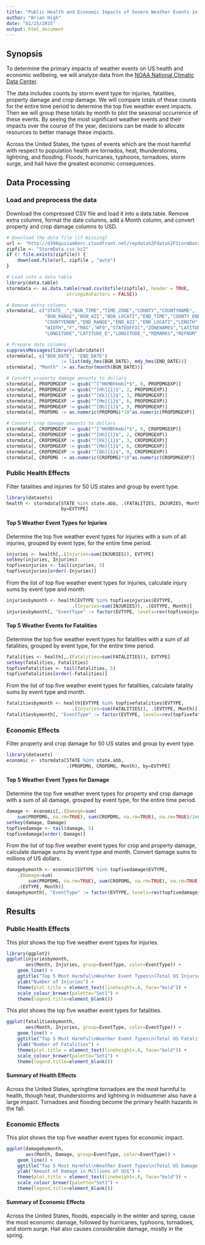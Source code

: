 ```yaml
---
title: "Public Health and Economic Impacts of Severe Weather Events in the US"
author: "Brian High"
date: "01/25/2015"
output: html_document
---
```


## Synopsis

To determine the primary impacts of weather events on US health and economic
wellbeing, we will analyze data from the 
[NOAA National Climatic Data Center](http://www.ncdc.noaa.gov/stormevents/). 

The data includes counts by 
storm event type for injuries, fatalities, property damage and crop 
damage. We will compare totals of these counts for the entire time period 
to determine the top five weather event impacts. Then we will group these 
totals by month to plot the seasonal occurrence of these events. By seeing 
the most significant weather events and their impacts over the course of the 
year, decisions can be made to allocate resources to better manage these 
impacts.

Across the United States, the types of events which are the most harmful 
with respect to population health are tornados, heat, thunderstorms, 
lightning, and flooding. Floods, hurricanes, typhoons, tornadoes, storm 
surge, and hail have the greatest economic consequences.

## Data Processing

### Load and preprocess the data

Download the compressed CSV file and load it into a data.table. Remove extra 
columns, format the date columns, add a Month column, and convert property 
and crop damage columns to USD.

```r
# Download the data file (if missing)
url <- "http://d396qusza40orc.cloudfront.net/repdata%2Fdata%2FStormData.csv.bz2"
zipfile <- "StormData.csv.bz2"
if (! file.exists(zipfile)) { 
    download.file(url, zipfile , "auto") 
}

# Load into a data table
library(data.table)
stormdata <- as.data.table(read.csv(bzfile(zipfile), header = TRUE, 
                      stringsAsFactors = FALSE))

# Remove extra columns
stormdata[, c("STATE__","BGN_TIME","TIME_ZONE","COUNTY","COUNTYNAME",
              "BGN_RANGE","BGN_AZI","BGN_LOCATI","END_TIME","COUNTY_END",
              "COUNTYENDN","END_RANGE","END_AZI","END_LOCATI","LENGTH",
              "WIDTH","F","MAG","WFO","STATEOFFIC","ZONENAMES","LATITUDE",
              "LONGITUDE","LATITUDE_E","LONGITUDE_","REMARKS","REFNUM") := NULL]

# Prepare date columns
suppressMessages(library(lubridate))
stormdata[, c("BGN_DATE", "END_DATE") 
                    := list(mdy_hms(BGN_DATE), mdy_hms(END_DATE))]
stormdata[, "Month" := as.factor(month(BGN_DATE))]

# Convert property damage amounts to dollars
stormdata[, PROPDMGEXP := gsub("^[^HKMBhkmb]*$", 0, PROPDMGEXP)]
stormdata[, PROPDMGEXP := gsub("^[Hh]{1}$", 2, PROPDMGEXP)]
stormdata[, PROPDMGEXP := gsub("^[Kk]{1}$", 3, PROPDMGEXP)]
stormdata[, PROPDMGEXP := gsub("^[Mm]{1}$", 6, PROPDMGEXP)]
stormdata[, PROPDMGEXP := gsub("^[Bb]{1}$", 9, PROPDMGEXP)]
stormdata[, PROPDMG := as.numeric(PROPDMG)*10^as.numeric(PROPDMGEXP)]

# Convert crop damage amounts to dollars
stormdata[, CROPDMGEXP := gsub("^[^HKMBhkmb]*$", 0, CROPDMGEXP)]
stormdata[, CROPDMGEXP := gsub("^[Hh]{1}$", 2, CROPDMGEXP)]
stormdata[, CROPDMGEXP := gsub("^[Kk]{1}$", 3, CROPDMGEXP)]
stormdata[, CROPDMGEXP := gsub("^[Mm]{1}$", 6, CROPDMGEXP)]
stormdata[, CROPDMGEXP := gsub("^[Bb]{1}$", 9, CROPDMGEXP)]
stormdata[, CROPDMG := as.numeric(CROPDMG)*10^as.numeric(CROPDMGEXP)]
```

### Public Health Effects

Filter fatalities and injuries for 50 US states and group by event type.

```r
library(datasets)
health <- stormdata[STATE %in% state.abb, .(FATALITIES, INJURIES, Month), 
                    by=EVTYPE]
```

#### Top 5 Weather Event Types for Injuries

Determine the top five weather event types for injuries with a sum of all 
injuries, grouped by event type, for the entire time period.

```r
injuries <- health[,.(Injuries=sum(INJURIES)), EVTYPE]
setkey(injuries, Injuries)
topfiveinjuries <- tail(injuries, 5)
topfiveinjuries[order(-Injuries)]
```

From the list of top five weather event types for injuries, calculate injury 
sums by event type and month.

```r
injuriesbymonth <- health[EVTYPE %in% topfiveinjuries$EVTYPE,
                        .(Injuries=sum(INJURIES)), .(EVTYPE, Month)]
injuriesbymonth[, "EventType" := factor(EVTYPE, levels=rev(topfiveinjuries$EVTYPE))]
```

#### Top 5 Weather Events for Fatalities

Determine the top five weather event types for fatalities with a sum of all 
fatalities, grouped by event type, for the entire time period.

```r
fatalities <- health[,.(Fatalities=sum(FATALITIES)), EVTYPE]
setkey(fatalities, Fatalities)
topfivefatalities <- tail(fatalities, 5)
topfivefatalities[order(-Fatalities)]
```

From the list of top five weather event types for fatalities, calculate fatality 
sums by event type and month.

```r
fatalitiesbymonth <- health[EVTYPE %in% topfivefatalities$EVTYPE,
                        .(Injuries=sum(FATALITIES)), .(EVTYPE, Month)]
fatalitiesbymonth[, "EventType" := factor(EVTYPE, levels=rev(topfivefatalities$EVTYPE))]
```

### Economic Effects 

Filter property and crop damage for 50 US states and group by event type.

```r
library(datasets)
economic <- stormdata[STATE %in% state.abb, 
                      .(PROPDMG, CROPDMG, Month), by=EVTYPE]
```

#### Top 5 Weather Event Types for Damage

Determine the top five weather event types for property and crop damage with 
a sum of all damage, grouped by event type, for the entire time period.

```r
damage <- economic[,.(Damage=sum(
    sum(PROPDMG, na.rm=TRUE), sum(CROPDMG, na.rm=TRUE), na.rm=TRUE)/1e6), EVTYPE]
setkey(damage, Damage)
topfivedamage <- tail(damage, 5)
topfivedamage[order(-Damage)]
```

From the list of top five weather event types for crop and property damage, 
calculate damage sums by event type and month. Convert damage sums to 
millions of US dollars. 

```r
damagebymonth <- economic[EVTYPE %in% topfivedamage$EVTYPE,
    .(Damage=sum(
        sum(PROPDMG, na.rm=TRUE), sum(CROPDMG, na.rm=TRUE), na.rm=TRUE)/1e6), 
    .(EVTYPE, Month)]
damagebymonth[, "EventType" := factor(EVTYPE, levels=rev(topfivedamage$EVTYPE))]
```

## Results

### Public Health Effects

This plot shows the top five weather event types for injuries.

```r
library(ggplot2)
ggplot(injuriesbymonth, 
       aes(Month, Injuries, group=EventType, color=EventType)) +
    geom_line() +
    ggtitle("Top 5 Most Harmful\nWeather Event Types\n(Total US Injuries per Month, 1950-2011)") +
    ylab("Number of Injuries") +
    theme(plot.title = element_text(lineheight=.8, face="bold")) +
    scale_colour_brewer(palette="Set1") + 
    theme(legend.title=element_blank())
```

This plot shows the top five weather event types for fatalities.

```r
ggplot(fatalitiesbymonth, 
       aes(Month, Injuries, group=EventType, color=EventType)) +
    geom_line() +
    ggtitle("Top 5 Most Harmful\nWeather Event Types\n(Total US Fatalities per Month, 1950-2011)") +
    ylab("Number of Fatalities") +
    theme(plot.title = element_text(lineheight=.8, face="bold")) +
    scale_colour_brewer(palette="Set1") +
    theme(legend.title=element_blank())
```

#### Summary of Health Effects

Across the United States, springtime tornadoes are the most harmful to 
health, though heat, thunderstorms and lightning in midsummer also have a 
large impact. Tornadoes and flooding become the primary health hazards in 
the fall.

### Economic Effects

This plot shows the top five weather event types for economic impact.

```r
ggplot(damagebymonth, 
       aes(Month, Damage, group=EventType, color=EventType)) +
    geom_line() +
    ggtitle("Top 5 Most Harmful\nWeather Event Types\n(Total US Damage per Month, 1950-2011)") +
    ylab("Amount of Damage in Millions of US$") +
    theme(plot.title = element_text(lineheight=.8, face="bold")) +
    scale_colour_brewer(palette="Set1") + 
    theme(legend.title=element_blank())
```

#### Summary of Economic Effects

Across the United States, floods, especially in the winter and spring, 
cause the most economic damage, followed by hurricanes, typhoons, 
tornadoes, and storm surge. Hail also causes considerable damage, 
mostly in the spring.